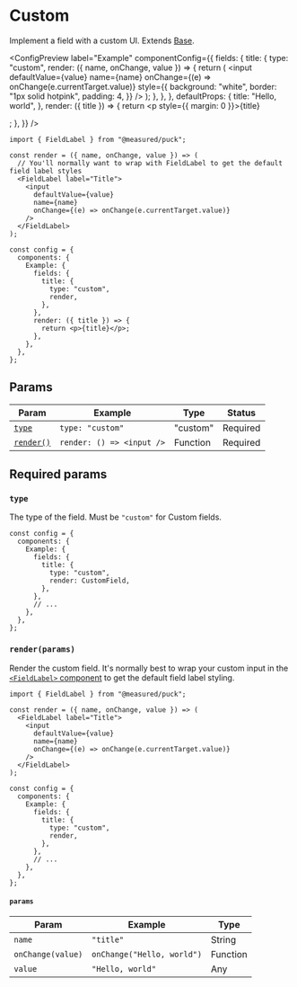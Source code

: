 
# Custom

Implement a field with a custom UI. Extends [Base](base).

<ConfigPreview
  label="Example"
  componentConfig={{
    fields: {
      title: {
        type: "custom",
        render: ({ name, onChange, value }) => {
          return (
            <FieldLabel label="Title">
              <input
                defaultValue={value}
                name={name}
                onChange={(e) => onChange(e.currentTarget.value)}
                style={{
                  background: "white",
                  border: "1px solid hotpink",
                  padding: 4,
                }}
              />
            </FieldLabel>
          );
        },
      },
    },
    defaultProps: {
      title: "Hello, world",
    },
    render: ({ title }) => {
      return <p style={{ margin: 0 }}>{title}</p>;
    },
  }}
/>

```tsx {3-12, 18-21} copy
import { FieldLabel } from "@measured/puck";

const render = ({ name, onChange, value }) => (
  // You'll normally want to wrap with FieldLabel to get the default field label styles
  <FieldLabel label="Title">
    <input
      defaultValue={value}
      name={name}
      onChange={(e) => onChange(e.currentTarget.value)}
    />
  </FieldLabel>
);

const config = {
  components: {
    Example: {
      fields: {
        title: {
          type: "custom",
          render,
        },
      },
      render: ({ title }) => {
        return <p>{title}</p>;
      },
    },
  },
};
```

## Params

| Param                       | Example                   | Type     | Status   |
| --------------------------- | ------------------------- | -------- | -------- |
| [`type`](#type)             | `type: "custom"`          | "custom" | Required |
| [`render()`](#renderparams) | `render: () => <input />` | Function | Required |

## Required params

### `type`

The type of the field. Must be `"custom"` for Custom fields.

```tsx {6} copy
const config = {
  components: {
    Example: {
      fields: {
        title: {
          type: "custom",
          render: CustomField,
        },
      },
      // ...
    },
  },
};
```

### `render(params)`

Render the custom field. It's normally best to wrap your custom input in the [`<FieldLabel>` component](/docs/api-reference/components/FieldLabel) to get the default field label styling.

```tsx {3-11,19} copy
import { FieldLabel } from "@measured/puck";

const render = ({ name, onChange, value }) => (
  <FieldLabel label="Title">
    <input
      defaultValue={value}
      name={name}
      onChange={(e) => onChange(e.currentTarget.value)}
    />
  </FieldLabel>
);

const config = {
  components: {
    Example: {
      fields: {
        title: {
          type: "custom",
          render,
        },
      },
      // ...
    },
  },
};
```

#### `params`

| Param             | Example                    | Type     |
| ----------------- | -------------------------- | -------- |
| `name`            | `"title"`                  | String   |
| `onChange(value)` | `onChange("Hello, world")` | Function |
| `value`           | `"Hello, world"`           | Any      |
